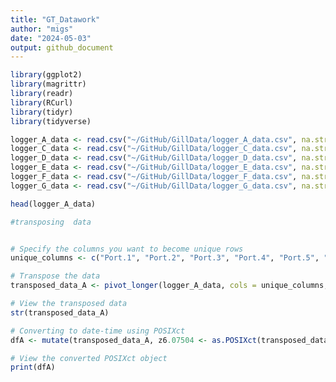 ```yaml
---
title: "GT_Datawork"
author: "migs" 
date: "2024-05-03"
output: github_document
---
```


```r
library(ggplot2)
library(magrittr)
library(readr)
library(RCurl)
library(tidyr)
library(tidyverse)

```


```r
logger_A_data <- read.csv("~/GitHub/GillData/logger_A_data.csv", na.strings="#N/A")
logger_C_data <- read.csv("~/GitHub/GillData/logger_C_data.csv", na.strings="#N/A")
logger_D_data <- read.csv("~/GitHub/GillData/logger_D_data.csv", na.strings="#N/A")
logger_E_data <- read.csv("~/GitHub/GillData/logger_E_data.csv", na.strings="#N/A")
logger_F_data <- read.csv("~/GitHub/GillData/logger_F_data.csv", na.strings="#N/A")
logger_G_data <- read.csv("~/GitHub/GillData/logger_G_data.csv", na.strings="#N/A")

head(logger_A_data)
```


```r
#transposing  data


# Specify the columns you want to become unique rows
unique_columns <- c("Port.1", "Port.2", "Port.3", "Port.4", "Port.5", "Port.6")

# Transpose the data
transposed_data_A <- pivot_longer(logger_A_data, cols = unique_columns, names_to = "Port", values_to = "WaterAmt")

# View the transposed data
str(transposed_data_A)

# Converting to date-time using POSIXct
dfA <- mutate(transposed_data_A, z6.07504 <- as.POSIXct(transposed_data_A$z6.07504, format = "%m/%d/%y %H:%M", tz = ""))

# View the converted POSIXct object
print(dfA)

```


